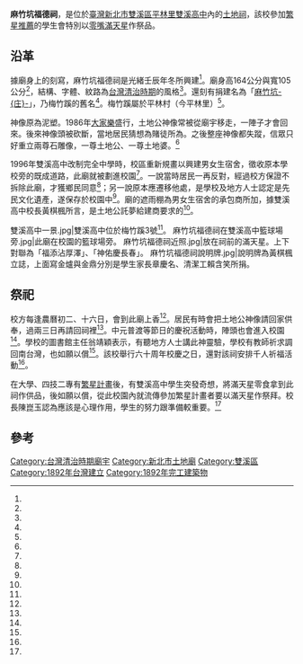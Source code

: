{{coord|25.036621|121.862531|display=title}}
{{東亞廟宇
| name =麻竹坑福德祠
| img =file:麻竹坑福德祠斜照.jpg
| img_capt =
| image_width = 250px
| location = {{TWN}}[[新北市|新北市]][[雙溪區|雙溪區]][[平林|平林里]]梅竹蹊3號[[雙溪高中|雙溪高中]]內
| god = [[土地公|土地公]]
| type =
| struct =
| open_year =光緒十八年（1892年）
| cere_date =
|}}
'''麻竹坑福德祠'''，是位於[[臺灣|臺灣]][[新北市|新北市]][[雙溪區|雙溪區]][[平林|平林里]][[雙溪高中|雙溪高中]]內的[[土地祠|土地祠]]，該校參加[[繁星推薦|繁星推薦]]的學生會特別以[[零嘴滿天星|零嘴滿天星]]作祭品。

==沿革==
據廟身上的刻寫，麻竹坑福德祠是光緒壬辰年冬所興建<ref name="孫蓉華"/>。廟身高164公分與寬105公分<ref name="俞肇福"/>，結構、字體、紋路為[[台灣清治時期|台灣清治時期]]的風格<ref name="陳靜宜"/>。還刻有捐建名為「[[平林|麻竹坑-{庄}-]]」，乃梅竹蹊的舊名<ref name="孫蓉華"/>。梅竹蹊屬於平林村（今平林里）<ref name="王淑美"/>。

神像原為泥塑。1986年[[大家樂_(賭博)|大家樂]]盛行，土地公神像常被從廟宇移走，一陣子才會回來。後來神像頭被砍斷，當地居民猜想為賭徒所為。之後整座神像都失蹤，信眾只好重立兩尊石雕像，一尊土地公、一尊土地婆。<ref name="陳靜宜"/>

1996年雙溪高中改制完全中學時，校區重新規畫以興建男女生宿舍，徵收原本學校旁的既成道路，此廟就被劃進校園<ref name="孫蓉華"/>。一說當時居民一再反對，經過校方保證不拆除此廟，才獲鄉民同意<ref name="阮南輝"/>；另一說原本應遷移他處，是學校及地方人士認定是先民文化遺產，遂保存於校園中<ref name="俞肇福"/>。廟的遮雨棚為男女生宿舍的承包商所加，據雙溪高中校長黃棋楓所言，是土地公託夢給建商要求的<ref name="孫蓉華"/>。

<gallery>
雙溪高中一景.jpg|雙溪高中位於梅竹蹊3號<ref name="陳靜宜"/>。
麻竹坑福德祠在雙溪高中籃球場旁.jpg|此廟在校園的籃球場旁。
麻竹坑福德祠近照.jpg|放在祠前的滿天星。上下對聯為「福添沾厚澤」、「神佑慶長春」。
麻竹坑福德祠說明牌.jpg|說明牌為黃棋楓立誌，上面寫金爐與金鼎分別是學生家長章慶名、清潔工賴含笑所捐。
</gallery>

==祭祀==
校方每逢農曆初二、十六日，會到此廟上香<ref name="阮南輝"/>。居民有時會把土地公神像請回家供奉，過兩三日再請回祠裡<ref name="孫蓉華"/>。中元普渡等節日的慶祝活動時，陣頭也會進入校園<ref name="阮南輝"/>。學校的圖書館主任翁靖穎表示，有聽地方人士講此神靈驗，學校有教師祈求調回南台灣，也如願以償<ref name="俞肇福"/>。該校舉行六十周年校慶之日，還對該祠安排千人祈福活動<ref name="阮南輝"/>。

在大學、四技二專有[[繁星計畫|繁星計畫]]後，有雙溪高中學生突發奇想，將滿天星零食拿到此祠作供品，後如願以償，從此校園內就流傳參加繁星計畫者要以滿天星作祭拜。校長陳崑玉認為應該是心理作用，學生的努力跟準備較重要。<ref name="俞肇福"/>
==參考==
{{Reflist|35em|refs =

<ref name="王淑美">{{Cite news|url=|title=雙溪莊貢生古厝 已近200歲|author=王淑美|language=zh-tw|publisher=《聯合報》|date=1999-10-15|accessdate=}}</ref>

<ref name="孫蓉華">{{Cite news|url=|title=土地公住校 學生勤拜拜 廟在雙溪高中 已有百年歷史 求學業進步 何須「外求」|author=孫蓉華|language=zh-tw|publisher=《聯合報》|date=2003-11-19|accessdate=}}</ref>

<ref name="阮南輝">{{Cite news|url=|title=雙溪高中廟事 一起過生日 校中有土地公廟 9日校慶 千人祈福 同慶建廟115年|author=阮南輝|language=zh-tw|publisher=《聯合報》|date=2006-12-06|accessdate=}}</ref>

<ref name="陳靜宜">{{Cite news|url=|title=寧靜雙溪 不一樣的驚奇|author=陳靜宜|language=zh-tw|publisher=《聯合報》|date=2015-02-25|accessdate=}}</ref>

<ref name="俞肇福">{{Cite news|url=http://news.ltn.com.tw/news/local/paper/479764|title=〈北部〉﹝求繁星上榜﹞ 拜土地公 滿天星當供品 |author=俞肇福|language=zh-tw|publisher=《自由時報》|date=2011-03-28|accessdate=2017-08-12}}</ref>
}}
{{Clear}}
{{portal bar|台北|道教|border=no}}
{{commonscat|Fude Temple of Shuang-Xi High School}}
[[Category:台灣清治時期廟宇|Category:台灣清治時期廟宇]]
[[Category:新北市土地廟|Category:新北市土地廟]]
[[Category:雙溪區|Category:雙溪區]]
[[Category:1892年台灣建立|Category:1892年台灣建立]]
[[Category:1892年完工建築物|Category:1892年完工建築物]]